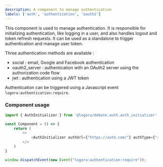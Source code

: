 ```yaml
---
description: A component to manage authentication
labels: ['auth', 'authentication', 'oauth2']
---
```


This component is used to manage authentication. It is responsible for initializing authentication, like logging in a user, and also handles logout and token refresh requests.
It can be used as a standalone to trigger authentication and manage user token.

Three authentication methods are available :
- social : email, Google and Facebook authentication
- oauth2_server : authentication with an OAuth2 server using the authorization code flow
- jwt : authentication using a JWT token

Authentication can be triggered using a Javascript event `logora:authentication:require`.

### Component usage

```js
import { AuthInitializer } from '@logora/debate.auth.auth_initializer';
```

```js
const Component = () => {
	return (
        <>
            <AuthInitializer authUrl={"https://auth.com/"} authType={"social"} provider={"my-app"} assertion={"random-assertion"} />
        </>
    )
}
```

```js
window.dispatchEvent(new Event("logora:authentication:require"));
```